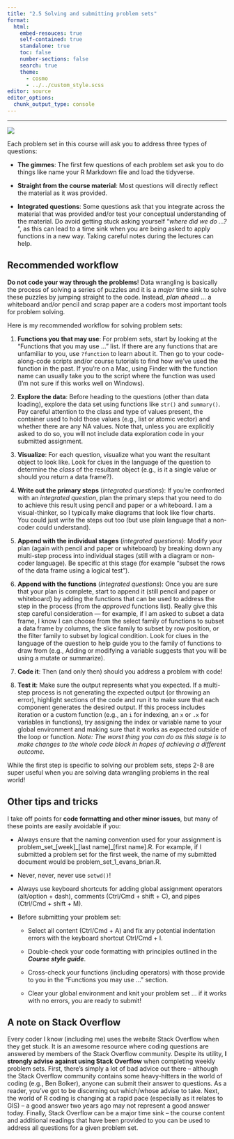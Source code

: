 ```yaml
---
title: "2.5 Solving and submitting problem sets"
format:
  html:
    embed-resouces: true
    self-contained: true
    standalone: true
    toc: false
    number-sections: false
    search: true
    theme: 
      - cosmo
      - ../../custom_style.scss
editor: source
editor_options: 
  chunk_output_type: console
---
```

<hr>

![](../../images/hex_complex.png){.intro_image}

Each problem set in this course will ask you to address three types of questions:

* **The gimmes**: The first few questions of each problem set ask you to do things like name your R Markdown file and load the tidyverse.

* **Straight from the course material**: Most questions will directly reflect the material as it was provided.

* **Integrated questions**: Some questions ask that you integrate across the material that was provided and/or test your conceptual understanding of the material. Do avoid getting stuck asking yourself "*where did we do …? *", as this can lead to a time sink when you are being asked to apply functions in a new way. Taking careful notes during the lectures can help.

## Recommended workflow

**Do not code your way through the problems**! Data wrangling is basically the process of solving a series of puzzles and it is a *major* time sink to solve these puzzles by jumping straight to the code. Instead, *plan ahead* … a whiteboard and/or pencil and scrap paper are a coders most important tools for problem solving. 

Here is my recommended workflow for solving problem sets:

1. **Functions you that may use**: For problem sets, start by looking at the "Functions that you may use …" list. If there are any functions that are unfamiliar to you, use `?function` to learn about it. Then go to your code-along-code scripts and/or course tutorials to find how we’ve used the function in the past. If you’re on a Mac, using Finder with the function name can usually take you to the script where the function was used (I’m not sure if this works well on Windows).

2. **Explore the data**: Before heading to the questions (other than data loading), explore the data set using functions like `str()` and `summary()`. Pay careful attention to the class and type of values present, the container used to hold those values (e.g., list or atomic vector) and whether there are any [NA]{.mono} values. Note that, unless you are explicitly asked to do so, you will not include data exploration code in your submitted assignment.

3. **Visualize**: For each question, visualize what you want the resultant object to look like. Look for clues in the language of the question to determine the *class* of the resultant object (e.g., is it a single value or should you return a data frame?).

4. **Write out the primary steps** (*integrated questions*): If you’re confronted with an *integrated question*, plan the primary steps that you need to do to achieve this result using pencil and paper or a whiteboard. I am a visual-thinker, so I typically make diagrams that look like flow charts. You could just write the steps out too (but use plain language that a non-coder could understand).

5. **Append with the individual stages** (*integrated questions*): Modify your plan (again with pencil and paper or whiteboard) by breaking down any multi-step process into individual stages (still with a diagram or non-coder language). Be specific at this stage (for example "subset the rows of the data frame using a logical test").

6. **Append with the functions** (*integrated questions*): Once you are sure that your plan is complete, start to append it (still pencil and paper or whiteboard) by adding the functions that can be used to address the step in the process (from the *approved* functions list). Really give this step careful consideration — for example, if I am asked to subset a data frame, I know I can choose from the select family of functions to subset a data frame by columns, the slice family to subset by row position, or the filter family to subset by logical condition. Look for clues in the language of the question to help guide you to the family of functions to draw from (e.g., Adding or modifying a variable suggests that you will be using a mutate or summarize).

7. **Code it**: Then (and only then) should you address a problem with code!

8. **Test it**: Make sure the output represents what you expected. If a multi-step process is not generating the expected output (or throwing an error), highlight sections of the code and run it to make sure that each component generates the desired output. If this process includes iteration or a custom function (e.g., an `i` for indexing, an `x` or `.x` for variables in functions), try assigning the index or variable name to your global environment and making sure that it works as expected outside of the loop or function. *Note: The worst thing you can do as this stage is to make changes to the whole code block in hopes of achieving a different outcome.*

While the first step is specific to solving our problem sets, steps 2-8 are super useful when you are solving data wrangling problems in the real world!

## Other tips and tricks

I take off points for **code formatting and other minor issues**, but many of these points are easily avoidable if you:

* Always ensure that the naming convention used for your assignment is [problem_set\_\[week\]\_\[last name\]\_\[first name\].R]{.mono}. For example, if I submitted a problem set for the first week, the name of my submitted document would be [problem_set_1_evans_brian.R]{.mono}.

* Never, never, never use `setwd()`!

* Always use keyboard shortcuts for adding global assignment operators ([alt/option + dash]{.mono}), comments ([Ctrl/Cmd + shift + C]{.mono}), and pipes ([Ctrl/Cmd + shift + M]{.mono}).
* Before submitting your problem set:

    * Select all content ([Ctrl/Cmd + A]{.mono}) and fix any potential indentation errors with the keyboard shortcut [Ctrl/Cmd + I]{.mono}.

    * Double-check your code formatting with principles outlined in the ***Course style guide***.

    * Cross-check your functions (including operators) with those provide to you in the "Functions you may use …" section.

    * Clear your global environment and knit your problem set … if it works with no errors, you are ready to submit!

## A note on **Stack Overflow**

Every coder I know (including me) uses the website Stack Overflow when they get stuck. It is an awesome resource where coding questions are answered by members of the Stack Overflow community. Despite its utility, **I strongly advise against using Stack Overflow** when completing weekly problem sets. First, there’s simply a lot of bad advice out there – although the Stack Overflow community contains some heavy-hitters in the world of coding (e.g., Ben Bolker), anyone can submit their answer to questions. As a reader, you’ve got to be discerning out which/whose advise to take. Next, the world of R coding is changing at a rapid pace (especially as it relates to GIS) – a good answer two years ago may not represent a good answer today. Finally, Stack Overflow can be a major time sink – the course content and additional readings that have been provided to you can be used to address all questions for a given problem set.
